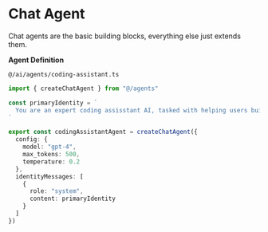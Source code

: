 # Chat Agent

Chat agents are the basic building blocks, everything else just extends them.

**Agent Definition**

<span>`@/ai/agents/coding-assistant.ts`</span>

```ts
import { createChatAgent } from "@/agents"

const primaryIdentity = `
  You are an expert coding assisstant AI, tasked with helping users build sick apps.
`

export const codingAssistantAgent = createChatAgent({
  config: {
    model: "gpt-4",
    max_tokens: 500,
    temperature: 0.2
  },
  identityMessages: [
    {
      role: "system",
      content: primaryIdentity
    }
  ]
})
```
